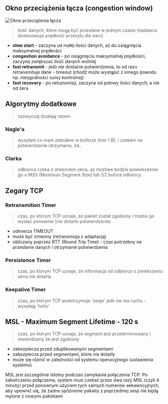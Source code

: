## Okno przeciążenia łącza (congestion window)

![Okno przeciążenia łącza](/lab11/img/img23.jpg)

> ilość danych, które mogą być przesłane w jednym czasie (nadawca dostosowuje prędkość przesyłu dla sieci)

- **slow start** - zaczyna od małej ilości danych, aż do osiągnięcia maksymalnej prędkości
- **congestion avoidance** - po osiągnięciu maksymalnej prędkości, zaczyna zwiększać ilość danych wolniej
- **fast retransmit** - jeśli nie dostanie potwierdzenia, to od razu retransmituje dane - timeout (chodź może wystąpić z innego powodu np. niezgodności sumy kontrolnej)
- **fast recovery** - po retransmisji, zaczyna od połowy ilości danych, a nie od zera

## Algorytmy dodatkowe

> zazwyczaj działają razem

### Nagle'a

> wysyłam co mam zebrałem w buforze (min 1 B), i czekam na potwierdzenie otrzymania, itd..

### Clarka

> odbiorca czeka z otwarciem okna, aż możliwe bedzie powiekszenie go o MSS (Maximum Segment Size) lub 1/2 bufora odbiorcy

## Zegary TCP

### Retransmition Timer

> czas, po którym TCP uznaje, że pakiet został zgubiony i trzeba go wysłać ponownie (nie dotarło potwierdzenie)

- odmierza TIMEOUT
- może być zmienny (retransmisja z adaptacją)
- obliczany poprzez RTT (Round Trip Time) - czas potrzebny na przesłanie danych i otrzymanie potwierdzenia

### Persistence Timer

> czas, po którym TCP uznaje, że informacja od odbiorcy o zwiekszeniu okna nie dotarła

### Keepalive Timer

> czas, po którym TCP podstrzymuje 'sesje' jeśli nie ma ruchu - wysyłają 'hello'

## MSL - Maximum Segment Lifetime - 120 s

> czas, po którym TCP uznaje, że segment jest przeterminowany i stwierdzamy że jest zgubiony

- zabezpiecza przed zduplikowanymi segmentami
- zabezpiecza przed segmentami, które nie dotarły
- może się różnić w zależności od systemu operacyjnego (ustawienia systemu)

MSL jest szczególnie istotny podczas zamykania połączenia TCP. Po zakończeniu połączenia, system musi czekać przez dwa razy MSL (czyli 4 minuty) przed ponownym użyciem tych samych numerów sekwencyjnych, aby upewnić się, że żadne spóźnione pakiety z poprzedniej sesji nie będą mylone z nowymi pakietami
